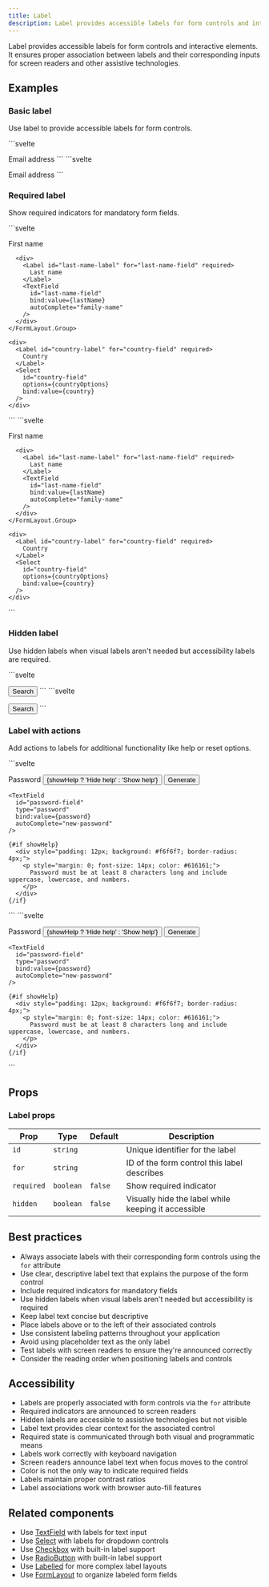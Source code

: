 ```yaml
---
title: Label
description: Label provides accessible labels for form controls and interactive elements.
---
```



Label provides accessible labels for form controls and interactive elements. It ensures proper association between labels and their corresponding inputs for screen readers and other assistive technologies.

## Examples

### Basic label

Use label to provide accessible labels for form controls.

<Tabs>
<TabItem label="Preview">
```svelte
<script>
  import { Label, TextField, Card, BlockStack } from 'svelte-polaris';
  
  let email = '';
</script>

<Card>
  <BlockStack gap="200">
    <Label id="email-label" for="email-field">Email address</Label>
    <TextField
      id="email-field"
      type="email"
      bind:value={email}
      autoComplete="email"
    />
  </BlockStack>
</Card>
```
</TabItem>
<TabItem label="Code">
```svelte
<script>
  import { Label, TextField, Card, BlockStack } from 'svelte-polaris';
  
  let email = '';
</script>

<Card>
  <BlockStack gap="200">
    <Label id="email-label" for="email-field">Email address</Label>
    <TextField
      id="email-field"
      type="email"
      bind:value={email}
      autoComplete="email"
    />
  </BlockStack>
</Card>
```
</TabItem>
</Tabs>

### Required label

Show required indicators for mandatory form fields.

<Tabs>
<TabItem label="Preview">
```svelte
<script>
  import { Label, TextField, Select, Card, FormLayout } from 'svelte-polaris';
  
  let firstName = '';
  let lastName = '';
  let country = '';
  
  const countryOptions = [
    { label: 'Select country', value: '' },
    { label: 'United States', value: 'US' },
    { label: 'Canada', value: 'CA' },
    { label: 'United Kingdom', value: 'UK' }
  ];
</script>

<Card>
  <FormLayout>
    <FormLayout.Group>
      <div>
        <Label id="first-name-label" for="first-name-field" required>
          First name
        </Label>
        <TextField
          id="first-name-field"
          bind:value={firstName}
          autoComplete="given-name"
        />
      </div>
      
      <div>
        <Label id="last-name-label" for="last-name-field" required>
          Last name
        </Label>
        <TextField
          id="last-name-field"
          bind:value={lastName}
          autoComplete="family-name"
        />
      </div>
    </FormLayout.Group>
    
    <div>
      <Label id="country-label" for="country-field" required>
        Country
      </Label>
      <Select
        id="country-field"
        options={countryOptions}
        bind:value={country}
      />
    </div>
  </FormLayout>
</Card>
```
</TabItem>
<TabItem label="Code">
```svelte
<script>
  import { Label, TextField, Select, Card, FormLayout } from 'svelte-polaris';
  
  let firstName = '';
  let lastName = '';
  let country = '';
  
  const countryOptions = [
    { label: 'Select country', value: '' },
    { label: 'United States', value: 'US' },
    { label: 'Canada', value: 'CA' },
    { label: 'United Kingdom', value: 'UK' }
  ];
</script>

<Card>
  <FormLayout>
    <FormLayout.Group>
      <div>
        <Label id="first-name-label" for="first-name-field" required>
          First name
        </Label>
        <TextField
          id="first-name-field"
          bind:value={firstName}
          autoComplete="given-name"
        />
      </div>
      
      <div>
        <Label id="last-name-label" for="last-name-field" required>
          Last name
        </Label>
        <TextField
          id="last-name-field"
          bind:value={lastName}
          autoComplete="family-name"
        />
      </div>
    </FormLayout.Group>
    
    <div>
      <Label id="country-label" for="country-field" required>
        Country
      </Label>
      <Select
        id="country-field"
        options={countryOptions}
        bind:value={country}
      />
    </div>
  </FormLayout>
</Card>
```
</TabItem>
</Tabs>

### Hidden label

Use hidden labels when visual labels aren't needed but accessibility labels are required.

<Tabs>
<TabItem label="Preview">
```svelte
<script>
  import { Label, TextField, Button, Card, InlineStack } from 'svelte-polaris';
  
  let searchQuery = '';
  
  function handleSearch() {
    console.log('Searching for:', searchQuery);
  }
</script>

<Card>
  <InlineStack gap="200" align="end">
    <div style="flex: 1;">
      <Label id="search-label" for="search-field" hidden>
        Search products
      </Label>
      <TextField
        id="search-field"
        placeholder="Search products..."
        bind:value={searchQuery}
        autoComplete="off"
      />
    </div>
    <Button onClick={handleSearch}>Search</Button>
  </InlineStack>
</Card>
```
</TabItem>
<TabItem label="Code">
```svelte
<script>
  import { Label, TextField, Button, Card, InlineStack } from 'svelte-polaris';
  
  let searchQuery = '';
  
  function handleSearch() {
    console.log('Searching for:', searchQuery);
  }
</script>

<Card>
  <InlineStack gap="200" align="end">
    <div style="flex: 1;">
      <Label id="search-label" for="search-field" hidden>
        Search products
      </Label>
      <TextField
        id="search-field"
        placeholder="Search products..."
        bind:value={searchQuery}
        autoComplete="off"
      />
    </div>
    <Button onClick={handleSearch}>Search</Button>
  </InlineStack>
</Card>
```
</TabItem>
</Tabs>

### Label with actions

Add actions to labels for additional functionality like help or reset options.

<Tabs>
<TabItem label="Preview">
```svelte
<script>
  import { Label, TextField, Button, Card, BlockStack, InlineStack } from 'svelte-polaris';
  
  let password = '';
  let showHelp = false;
  
  function toggleHelp() {
    showHelp = !showHelp;
  }
  
  function generatePassword() {
    const chars = 'ABCDEFGHIJKLMNOPQRSTUVWXYZabcdefghijklmnopqrstuvwxyz0123456789';
    let result = '';
    for (let i = 0; i < 12; i++) {
      result += chars.charAt(Math.floor(Math.random() * chars.length));
    }
    password = result;
  }
</script>

<Card>
  <BlockStack gap="200">
    <InlineStack align="space-between">
      <Label id="password-label" for="password-field" required>
        Password
      </Label>
      <InlineStack gap="200">
        <Button variant="plain" size="micro" onClick={toggleHelp}>
          {showHelp ? 'Hide help' : 'Show help'}
        </Button>
        <Button variant="plain" size="micro" onClick={generatePassword}>
          Generate
        </Button>
      </InlineStack>
    </InlineStack>
    
    <TextField
      id="password-field"
      type="password"
      bind:value={password}
      autoComplete="new-password"
    />
    
    {#if showHelp}
      <div style="padding: 12px; background: #f6f6f7; border-radius: 4px;">
        <p style="margin: 0; font-size: 14px; color: #616161;">
          Password must be at least 8 characters long and include uppercase, lowercase, and numbers.
        </p>
      </div>
    {/if}
  </BlockStack>
</Card>
```
</TabItem>
<TabItem label="Code">
```svelte
<script>
  import { Label, TextField, Button, Card, BlockStack, InlineStack } from 'svelte-polaris';
  
  let password = '';
  let showHelp = false;
  
  function toggleHelp() {
    showHelp = !showHelp;
  }
  
  function generatePassword() {
    const chars = 'ABCDEFGHIJKLMNOPQRSTUVWXYZabcdefghijklmnopqrstuvwxyz0123456789';
    let result = '';
    for (let i = 0; i < 12; i++) {
      result += chars.charAt(Math.floor(Math.random() * chars.length));
    }
    password = result;
  }
</script>

<Card>
  <BlockStack gap="200">
    <InlineStack align="space-between">
      <Label id="password-label" for="password-field" required>
        Password
      </Label>
      <InlineStack gap="200">
        <Button variant="plain" size="micro" onClick={toggleHelp}>
          {showHelp ? 'Hide help' : 'Show help'}
        </Button>
        <Button variant="plain" size="micro" onClick={generatePassword}>
          Generate
        </Button>
      </InlineStack>
    </InlineStack>
    
    <TextField
      id="password-field"
      type="password"
      bind:value={password}
      autoComplete="new-password"
    />
    
    {#if showHelp}
      <div style="padding: 12px; background: #f6f6f7; border-radius: 4px;">
        <p style="margin: 0; font-size: 14px; color: #616161;">
          Password must be at least 8 characters long and include uppercase, lowercase, and numbers.
        </p>
      </div>
    {/if}
  </BlockStack>
</Card>
```
</TabItem>
</Tabs>

## Props

### Label props

| Prop | Type | Default | Description |
|------|------|---------|-------------|
| `id` | `string` | | Unique identifier for the label |
| `for` | `string` | | ID of the form control this label describes |
| `required` | `boolean` | `false` | Show required indicator |
| `hidden` | `boolean` | `false` | Visually hide the label while keeping it accessible |

## Best practices

- Always associate labels with their corresponding form controls using the `for` attribute
- Use clear, descriptive label text that explains the purpose of the form control
- Include required indicators for mandatory fields
- Use hidden labels when visual labels aren't needed but accessibility is required
- Keep label text concise but descriptive
- Place labels above or to the left of their associated controls
- Use consistent labeling patterns throughout your application
- Avoid using placeholder text as the only label
- Test labels with screen readers to ensure they're announced correctly
- Consider the reading order when positioning labels and controls

## Accessibility

- Labels are properly associated with form controls via the `for` attribute
- Required indicators are announced to screen readers
- Hidden labels are accessible to assistive technologies but not visible
- Label text provides clear context for the associated control
- Required state is communicated through both visual and programmatic means
- Labels work correctly with keyboard navigation
- Screen readers announce label text when focus moves to the control
- Color is not the only way to indicate required fields
- Labels maintain proper contrast ratios
- Label associations work with browser auto-fill features

## Related components

- Use [TextField](/getting-started/text-field) with labels for text input
- Use [Select](/getting-started/select) with labels for dropdown controls
- Use [Checkbox](/getting-started/checkbox) with built-in label support
- Use [RadioButton](/getting-started/radio-button) with built-in label support
- Use [Labelled](/getting-started/labelled) for more complex label layouts
- Use [FormLayout](/getting-started/form-layout) to organize labeled form fields
